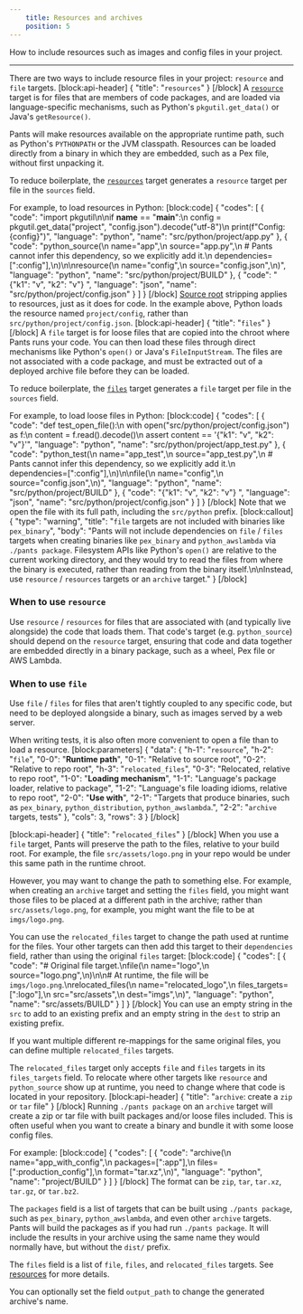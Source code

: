 ```yaml
---
    title: Resources and archives
    position: 5
---
```


How to include resources such as images and config files in your project.

---

There are two ways to include resource files in your project: `resource` and `file` targets.
[block:api-header]
{
  "title": "`resources`"
}
[/block]
A [`resource`](doc:reference-resource) target is for files that are members of code packages, and are loaded via language-specific mechanisms, such as Python's `pkgutil.get_data()` or Java's `getResource()`.  

Pants will make resources available on the appropriate runtime path, such as Python's `PYTHONPATH` or the JVM classpath. Resources can be loaded directly from a binary in which they are embedded, such as a Pex file, without first unpacking it.

To reduce boilerplate, the [`resources`](doc:reference-resources) target generates a `resource` target per file in the `sources` field.

For example, to load resources in Python:
[block:code]
{
  "codes": [
    {
      "code": "import pkgutil\n\nif __name__ == \"__main__\":\n    config = pkgutil.get_data(\"project\", \"config.json\").decode(\"utf-8\")\n    print(f\"Config: {config}\")",
      "language": "python",
      "name": "src/python/project/app.py"
    },
    {
      "code": "python_source(\n  name=\"app\",\n  source=\"app.py\",\n  # Pants cannot infer this dependency, so we explicitly add it.\n  dependencies=[\":config\"],\n)\n\nresource(\n  name=\"config\",\n  source=\"config.json\",\n)",
      "language": "python",
      "name": "src/python/project/BUILD"
    },
    {
      "code": "{\"k1\": \"v\", \"k2\": \"v\"} ",
      "language": "json",
      "name": "src/python/project/config.json"
    }
  ]
}
[/block]
[Source root](doc:source-roots) stripping applies to resources, just as it does for code. In the example above, Python loads the resource named `project/config`, rather than `src/python/project/config.json`. 
[block:api-header]
{
  "title": "`files`"
}
[/block]
A `file` target is for loose files that are copied into the chroot where Pants runs your code. You can then load these files through direct mechanisms like Python's `open()` or Java's `FileInputStream`. The files are not associated with a code package, and must be extracted out of a deployed archive file before they can be loaded.

To reduce boilerplate, the [`files`](doc:reference-files) target generates a `file` target per file in the `sources` field.

For example, to load loose files in Python:
[block:code]
{
  "codes": [
    {
      "code": "def test_open_file():\n    with open(\"src/python/project/config.json\") as f:\n        content = f.read().decode()\n    assert content == '{\"k1\": \"v\", \"k2\": \"v\"}'",
      "language": "python",
      "name": "src/python/project/app_test.py"
    },
    {
      "code": "python_test(\n    name=\"app_test\",\n    source=\"app_test.py\",\n    # Pants cannot infer this dependency, so we explicitly add it.\n    dependencies=[\":config\"],\n)\n\nfile(\n    name=\"config\",\n    source=\"config.json\",\n)",
      "language": "python",
      "name": "src/python/project/BUILD"
    },
    {
      "code": "{\"k1\": \"v\", \"k2\": \"v\"} ",
      "language": "json",
      "name": "src/python/project/config.json"
    }
  ]
}
[/block]
Note that we open the file with its full path, including the `src/python` prefix.
[block:callout]
{
  "type": "warning",
  "title": "`file` targets are not included with binaries like `pex_binary`",
  "body": "Pants will not include dependencies on `file` / `files` targets when creating binaries like `pex_binary` and `python_awslambda` via `./pants package`. Filesystem APIs like Python's `open()` are relative to the current working directory, and they would try to read the files from where the binary is executed, rather than reading from the binary itself.\n\nInstead, use `resource` / `resources` targets or an `archive` target."
}
[/block]
### When to use `resource`

Use `resource` / `resources`  for files that are associated with (and typically live alongside) the code that loads them. That code's target (e.g. `python_source`) should depend on the `resource` target, ensuring that code and data together are embedded directly in a binary package, such as a wheel, Pex file or AWS Lambda.

### When to use `file`

Use `file` / `files` for files that aren't tightly coupled to any specific code, but need to be deployed alongside a binary, such as images served by a web server.

When writing tests, it is also often more convenient to open a file than to load a resource.
[block:parameters]
{
  "data": {
    "h-1": "`resource`",
    "h-2": "`file`",
    "0-0": "**Runtime path**",
    "0-1": "Relative to source root",
    "0-2": "Relative to repo root",
    "h-3": "`relocated_files`",
    "0-3": "Relocated, relative to repo root",
    "1-0": "**Loading mechanism**",
    "1-1": "Language's package loader, relative to package",
    "1-2": "Language's file loading idioms, relative to repo root",
    "2-0": "**Use with**",
    "2-1": "Targets that produce binaries, such as `pex_binary`, `python_distribution`, `python_awslambda`.",
    "2-2": "`archive` targets, tests"
  },
  "cols": 3,
  "rows": 3
}
[/block]

[block:api-header]
{
  "title": "`relocated_files`"
}
[/block]
When you use a `file` target, Pants will preserve the path to the files, relative to your build root. For example, the file `src/assets/logo.png` in your repo would be under this same path in the runtime chroot.

However, you may want to change the path to something else. For example, when creating an `archive` target and setting the `files` field, you might want those files to be placed at a different path in the archive; rather than `src/assets/logo.png`, for example, you might want the file to be at `imgs/logo.png`.

You can use the `relocated_files` target to change the path used at runtime for the files. Your other targets can then add this target to their `dependencies` field, rather than using the original `files` target:
[block:code]
{
  "codes": [
    {
      "code": "# Original file target.\nfile(\n    name=\"logo\",\n    source=\"logo.png\",\n)\n\n# At runtime, the file will be `imgs/logo.png`.\nrelocated_files(\n    name=\"relocated_logo\",\n    files_targets=[\":logo\"],\n    src=\"src/assets\",\n    dest=\"imgs\",\n)",
      "language": "python",
      "name": "src/assets/BUILD"
    }
  ]
}
[/block]
You can use an empty string in the `src` to add to an existing prefix and an empty string in the `dest` to strip an existing prefix.

If you want multiple different re-mappings for the same original files, you can define multiple `relocated_files` targets.

The `relocated_files` target only accepts `file` and `files` targets in its `files_targets` field. To relocate where other targets like `resource` and `python_source` show up at runtime, you need to change where that code is located in your repository.
[block:api-header]
{
  "title": "`archive`: create a `zip` or `tar` file"
}
[/block]
Running `./pants package` on an `archive` target will create a zip or tar file with built packages and/or loose files included. This is often useful when you want to create a binary and bundle it with some loose config files.

For example:
[block:code]
{
  "codes": [
    {
      "code": "archive(\n    name=\"app_with_config\",\n    packages=[\":app\"],\n    files=[\":production_config\"],\n    format=\"tar.xz\",\n)",
      "language": "python",
      "name": "project/BUILD"
    }
  ]
}
[/block]
The format can be `zip`, `tar`, `tar.xz`, `tar.gz`, or `tar.bz2`.

The `packages` field is a list of targets that can be built using `./pants package`, such as `pex_binary`, `python_awslambda`, and even other `archive` targets. Pants will build the packages as if you had run `./pants package`. It will include the results in your archive using the same name they would normally have, but without the `dist/` prefix.

The `files` field is a list of `file`, `files`, and `relocated_files` targets. See [resources](doc:resources) for more details.

You can optionally set the field `output_path` to change the generated archive's name.
